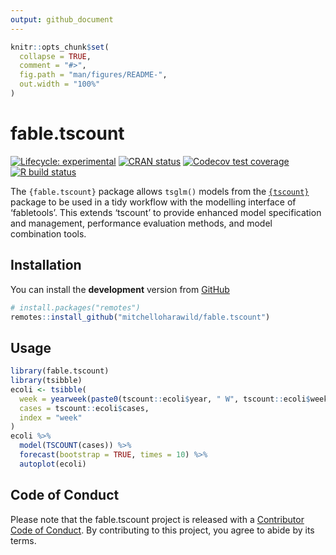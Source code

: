 ```yaml
---
output: github_document
---
```


<!-- README.md is generated from README.Rmd. Please edit that file -->

```r
knitr::opts_chunk$set(
  collapse = TRUE,
  comment = "#>",
  fig.path = "man/figures/README-",
  out.width = "100%"
)
```

# fable.tscount

<!-- badges: start -->
[![Lifecycle: experimental](https://img.shields.io/badge/lifecycle-experimental-orange.svg)](https://www.tidyverse.org/lifecycle/#experimental)
[![CRAN status](https://www.r-pkg.org/badges/version/fable.tscount)](https://CRAN.R-project.org/package=fable.tscount)
[![Codecov test coverage](https://codecov.io/gh/mitchelloharawild/fable.tscount/branch/master/graph/badge.svg)](https://codecov.io/gh/mitchelloharawild/fable.tscount?branch=master)
[![R build status](https://github.com/mitchelloharawild/fable.tscount/workflows/R-CMD-check/badge.svg)](https://github.com/mitchelloharawild/fable.tscount/actions)
<!-- badges: end -->

The `{fable.tscount}` package allows `tsglm()` models from the [`{tscount}`]((https://cran.r-project.org/package=tscount))
package to be used in a tidy workflow with the modelling interface of
'fabletools'. This extends 'tscount' to provide enhanced model
specification and management, performance evaluation methods, and
model combination tools.

## Installation

You can install the **development** version from
[GitHub](https://github.com/mitchelloharawild/fable.tscount)

```r
# install.packages("remotes")
remotes::install_github("mitchelloharawild/fable.tscount")
```


<!-- You can install the released version of fable.tscount from [CRAN](https://CRAN.R-project.org) with: -->

<!-- ``` r -->
<!-- install.packages("fable.tscount") -->
<!-- ``` -->

## Usage

```r
library(fable.tscount)
library(tsibble)
ecoli <- tsibble(
  week = yearweek(paste0(tscount::ecoli$year, " W", tscount::ecoli$week)),
  cases = tscount::ecoli$cases,
  index = "week"
) 
ecoli %>% 
  model(TSCOUNT(cases)) %>% 
  forecast(bootstrap = TRUE, times = 10) %>% 
  autoplot(ecoli)
```

## Code of Conduct

Please note that the fable.tscount project is released with a [Contributor Code of Conduct](https://contributor-covenant.org/version/2/0/CODE_OF_CONDUCT.html). By contributing to this project, you agree to abide by its terms.

